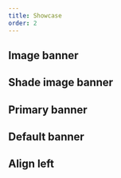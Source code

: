 ```yaml
---
title: Showcase
order: 2
---
```




## Image banner

<Playground system="eu" selectedKind="pagebanner" selectedStory="image">
  <PageBanner {...demoContentImage} />
</Playground>

## Shade image banner

<Playground system="eu" selectedKind="pagebanner" selectedStory="image-shade">
  <PageBanner {...demoContentImageShade} />
</Playground>

## Primary banner

<Playground system="eu" selectedKind="pagebanner" selectedStory="primary">
  <PageBanner {...demoContentPrimary} />
</Playground>

## Default banner

<Playground system="eu" selectedKind="pagebanner" selectedStory="default">
  <PageBanner {...demoContentDefault} />
</Playground>

## Align left

<Playground system="eu" selectedKind="pagebanner" selectedStory="align-left">
  <PageBanner {...demoContentAlignLeft} />
</Playground>
